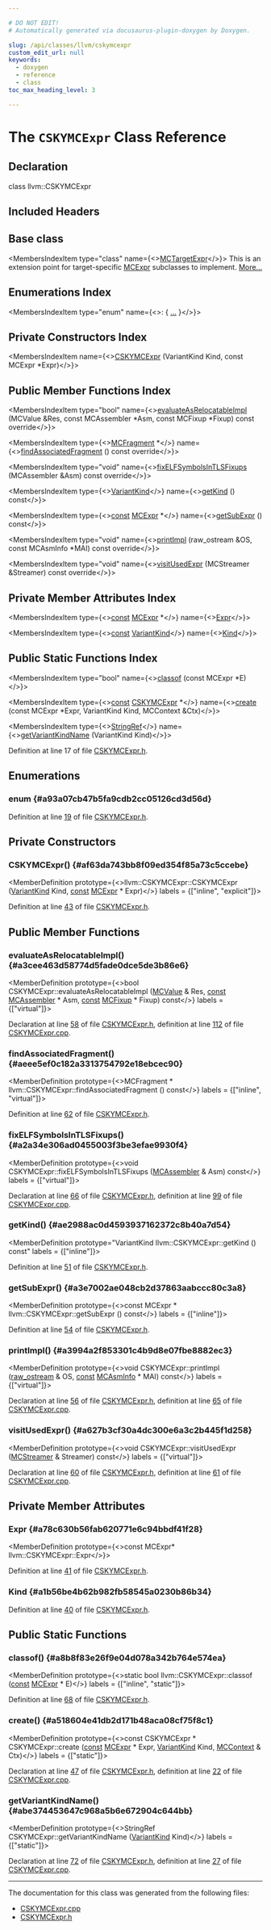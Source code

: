 ```yaml
---

# DO NOT EDIT!
# Automatically generated via docusaurus-plugin-doxygen by Doxygen.

slug: /api/classes/llvm/cskymcexpr
custom_edit_url: null
keywords:
  - doxygen
  - reference
  - class
toc_max_heading_level: 3

---
```





# The `CSKYMCExpr` Class Reference

<DoxygenPage pluginConfig={pluginConfig}>



## Declaration

<CodeBlock>class llvm::CSKYMCExpr</CodeBlock>

## Included Headers

<IncludesList>
<IncludesListItem
  filePath="Target/CSKY/MCTargetDesc/CSKYMCExpr.h"
  permalink="/docs/api/files/lib/lib/target/lib/target/csky/lib/target/csky/mctargetdesc/cskymcexpr-h"
  isLocal="true" />
</IncludesList>

## Base class

<MembersIndex>

<MembersIndexItem
  type="class"
  name={<><a href="/docs/api/classes/llvm/mctargetexpr">MCTargetExpr</a></>}>
This is an extension point for target-specific <a href="/docs/api/classes/llvm/mcexpr">MCExpr</a> subclasses to implement. <a href="/docs/api/classes/llvm/mctargetexpr/#details">More...</a>
</MembersIndexItem>

</MembersIndex>

## Enumerations Index

<MembersIndex>

<MembersIndexItem
  type="enum"
  name={<>:  &#123; <a href="#a93a07cb47b5fa9cdb2cc05126cd3d56d">...</a> &#125;</>}>
</MembersIndexItem>

</MembersIndex>

## Private Constructors Index

<MembersIndex>

<MembersIndexItem
  name={<><a href="#af63da743bb8f09ed354f85a73c5ccebe">CSKYMCExpr</a> (VariantKind Kind, const MCExpr &#42;Expr)</>}>
</MembersIndexItem>

</MembersIndex>

## Public Member Functions Index

<MembersIndex>

<MembersIndexItem
  type="bool"
  name={<><a href="#a3cee463d58774d5fade0dce5de3b86e6">evaluateAsRelocatableImpl</a> (MCValue &amp;Res, const MCAssembler &#42;Asm, const MCFixup &#42;Fixup) const override</>}>
</MembersIndexItem>

<MembersIndexItem
  type={<><a href="/docs/api/classes/llvm/mcfragment">MCFragment</a> &#42;</>}
  name={<><a href="#aeee5ef0c182a3313754792e18ebcec90">findAssociatedFragment</a> () const override</>}>
</MembersIndexItem>

<MembersIndexItem
  type="void"
  name={<><a href="#a2a34e306ad0455003f3be3efae9930f4">fixELFSymbolsInTLSFixups</a> (MCAssembler &amp;Asm) const override</>}>
</MembersIndexItem>

<MembersIndexItem
  type={<><a href="#a93a07cb47b5fa9cdb2cc05126cd3d56d">VariantKind</a></>}
  name={<><a href="#ae2988ac0d4593937162372c8b40a7d54">getKind</a> () const</>}>
</MembersIndexItem>

<MembersIndexItem
  type={<><a href="/docs/api/files/lib/lib/target/lib/target/aarch64/aarch64promoteconstant-cpp/#a90f8350fecae261c25be85d38b451bff">const</a> <a href="/docs/api/classes/llvm/mcexpr">MCExpr</a> &#42;</>}
  name={<><a href="#a3e7002ae048cb2d37863aabccc80c3a8">getSubExpr</a> () const</>}>
</MembersIndexItem>

<MembersIndexItem
  type="void"
  name={<><a href="#a3994a2f853301c4b9d8e07fbe8882ec3">printImpl</a> (raw&#95;ostream &amp;OS, const MCAsmInfo &#42;MAI) const override</>}>
</MembersIndexItem>

<MembersIndexItem
  type="void"
  name={<><a href="#a627b3cf30a4dc300e6a3c2b445f1d258">visitUsedExpr</a> (MCStreamer &amp;Streamer) const override</>}>
</MembersIndexItem>

</MembersIndex>

## Private Member Attributes Index

<MembersIndex>

<MembersIndexItem
  type={<><a href="/docs/api/files/lib/lib/target/lib/target/aarch64/aarch64promoteconstant-cpp/#a90f8350fecae261c25be85d38b451bff">const</a> <a href="/docs/api/classes/llvm/mcexpr">MCExpr</a> &#42;</>}
  name={<><a href="#a78c630b56fab620771e6c94bbdf41f28">Expr</a></>}>
</MembersIndexItem>

<MembersIndexItem
  type={<><a href="/docs/api/files/lib/lib/target/lib/target/aarch64/aarch64promoteconstant-cpp/#a90f8350fecae261c25be85d38b451bff">const</a> <a href="#a93a07cb47b5fa9cdb2cc05126cd3d56d">VariantKind</a></>}
  name={<><a href="#a1b56be4b62b982fb58545a0230b86b34">Kind</a></>}>
</MembersIndexItem>

</MembersIndex>

## Public Static Functions Index

<MembersIndex>

<MembersIndexItem
  type="bool"
  name={<><a href="#a8b8f83e26f9e04d078a342b764e574ea">classof</a> (const MCExpr &#42;E)</>}>
</MembersIndexItem>

<MembersIndexItem
  type={<><a href="/docs/api/files/lib/lib/target/lib/target/aarch64/aarch64promoteconstant-cpp/#a90f8350fecae261c25be85d38b451bff">const</a> <a href="/docs/api/classes/llvm/cskymcexpr">CSKYMCExpr</a> &#42;</>}
  name={<><a href="#a518604e41db2d171b48aca08cf75f8c1">create</a> (const MCExpr &#42;Expr, VariantKind Kind, MCContext &amp;Ctx)</>}>
</MembersIndexItem>

<MembersIndexItem
  type={<><a href="/docs/api/classes/llvm/stringref">StringRef</a></>}
  name={<><a href="#abe374453647c968a5b6e672904c644bb">getVariantKindName</a> (VariantKind Kind)</>}>
</MembersIndexItem>

</MembersIndex>


Definition at line 17 of file <a href="/docs/api/files/lib/lib/target/lib/target/csky/lib/target/csky/mctargetdesc/cskymcexpr-h">CSKYMCExpr.h</a>.

<SectionDefinition>

## Enumerations

### enum  {#a93a07cb47b5fa9cdb2cc05126cd3d56d}

<MemberDefinition
  prototype="enum llvm::CSKYMCExpr::VariantKind ">

<EnumerationList title="Enumeration values">

<Link id="a93a07cb47b5fa9cdb2cc05126cd3d56da9651ea71fd4490018e90fc7093c586b4" />
<EnumerationListItem name="VK_CSKY_None">

</EnumerationListItem>

<Link id="a93a07cb47b5fa9cdb2cc05126cd3d56da00b43daca1c50769fde2954c18a6a08d" />
<EnumerationListItem name="VK_CSKY_ADDR">

</EnumerationListItem>

<Link id="a93a07cb47b5fa9cdb2cc05126cd3d56da4159132312b3202f8f961bd9c6c260c1" />
<EnumerationListItem name="VK_CSKY_ADDR_HI16">

</EnumerationListItem>

<Link id="a93a07cb47b5fa9cdb2cc05126cd3d56da2018b03ba284ae306c036109a686d78e" />
<EnumerationListItem name="VK_CSKY_ADDR_LO16">

</EnumerationListItem>

<Link id="a93a07cb47b5fa9cdb2cc05126cd3d56da43a1824053e4748bbf5d03dc680b35a1" />
<EnumerationListItem name="VK_CSKY_PCREL">

</EnumerationListItem>

<Link id="a93a07cb47b5fa9cdb2cc05126cd3d56da6f6264903a5cd681bef075a10d80830c" />
<EnumerationListItem name="VK_CSKY_GOT">

</EnumerationListItem>

<Link id="a93a07cb47b5fa9cdb2cc05126cd3d56da36ee0d98c24a4600f13f214ba4018c8a" />
<EnumerationListItem name="VK_CSKY_GOT_IMM18_BY4">

</EnumerationListItem>

<Link id="a93a07cb47b5fa9cdb2cc05126cd3d56dab1b698cbe7df1349a4dd7b50bc879c59" />
<EnumerationListItem name="VK_CSKY_GOTPC">

</EnumerationListItem>

<Link id="a93a07cb47b5fa9cdb2cc05126cd3d56da459851e1e27ad13079a564826c441637" />
<EnumerationListItem name="VK_CSKY_GOTOFF">

</EnumerationListItem>

<Link id="a93a07cb47b5fa9cdb2cc05126cd3d56da69348b1cbd18fce5aff9db7f91d273b9" />
<EnumerationListItem name="VK_CSKY_PLT">

</EnumerationListItem>

<Link id="a93a07cb47b5fa9cdb2cc05126cd3d56da346b51ddce5a12d83799e070e7f6ad4e" />
<EnumerationListItem name="VK_CSKY_PLT_IMM18_BY4">

</EnumerationListItem>

<Link id="a93a07cb47b5fa9cdb2cc05126cd3d56da40d2178a63dd0ff09242ab5496938e95" />
<EnumerationListItem name="VK_CSKY_TLSIE">

</EnumerationListItem>

<Link id="a93a07cb47b5fa9cdb2cc05126cd3d56da63f14a876cfe0a7d880dfcf341584a30" />
<EnumerationListItem name="VK_CSKY_TLSLE">

</EnumerationListItem>

<Link id="a93a07cb47b5fa9cdb2cc05126cd3d56da62b16a80d6774adcf5795e1f444f8481" />
<EnumerationListItem name="VK_CSKY_TLSGD">

</EnumerationListItem>

<Link id="a93a07cb47b5fa9cdb2cc05126cd3d56dafea681928cdde2355e1b87f6ed63761b" />
<EnumerationListItem name="VK_CSKY_TLSLDO">

</EnumerationListItem>

<Link id="a93a07cb47b5fa9cdb2cc05126cd3d56da6bb8f22442c3370bcba69b73a07fdc21" />
<EnumerationListItem name="VK_CSKY_TLSLDM">

</EnumerationListItem>

<Link id="a93a07cb47b5fa9cdb2cc05126cd3d56da66fb2f24f44a694e25256f7d90a845c7" />
<EnumerationListItem name="VK_CSKY_Invalid">

</EnumerationListItem>

</EnumerationList>

Definition at line <a href="/docs/api/files/lib/lib/target/lib/target/csky/lib/target/csky/mctargetdesc/cskymcexpr-h/#l00019">19</a> of file <a href="/docs/api/files/lib/lib/target/lib/target/csky/lib/target/csky/mctargetdesc/cskymcexpr-h">CSKYMCExpr.h</a>.
</MemberDefinition>

</SectionDefinition>

<SectionDefinition>

## Private Constructors

### CSKYMCExpr() {#af63da743bb8f09ed354f85a73c5ccebe}

<MemberDefinition
  prototype={<>llvm::CSKYMCExpr::CSKYMCExpr (<a href="#a93a07cb47b5fa9cdb2cc05126cd3d56d">VariantKind</a> Kind, <a href="/docs/api/files/lib/lib/target/lib/target/aarch64/aarch64promoteconstant-cpp/#a90f8350fecae261c25be85d38b451bff">const</a> <a href="/docs/api/classes/llvm/mcexpr">MCExpr</a> &#42; Expr)</>}
  labels = {["inline", "explicit"]}>

Definition at line <a href="/docs/api/files/lib/lib/target/lib/target/csky/lib/target/csky/mctargetdesc/cskymcexpr-h/#l00043">43</a> of file <a href="/docs/api/files/lib/lib/target/lib/target/csky/lib/target/csky/mctargetdesc/cskymcexpr-h">CSKYMCExpr.h</a>.
</MemberDefinition>

</SectionDefinition>

<SectionDefinition>

## Public Member Functions

### evaluateAsRelocatableImpl() {#a3cee463d58774d5fade0dce5de3b86e6}

<MemberDefinition
  prototype={<>bool CSKYMCExpr::evaluateAsRelocatableImpl (<a href="/docs/api/classes/llvm/mcvalue">MCValue</a> &amp; Res, <a href="/docs/api/files/lib/lib/target/lib/target/aarch64/aarch64promoteconstant-cpp/#a90f8350fecae261c25be85d38b451bff">const</a> <a href="/docs/api/classes/llvm/mcassembler">MCAssembler</a> &#42; Asm, <a href="/docs/api/files/lib/lib/target/lib/target/aarch64/aarch64promoteconstant-cpp/#a90f8350fecae261c25be85d38b451bff">const</a> <a href="/docs/api/classes/llvm/mcfixup">MCFixup</a> &#42; Fixup) const</>}
  labels = {["virtual"]}>

Declaration at line <a href="/docs/api/files/lib/lib/target/lib/target/csky/lib/target/csky/mctargetdesc/cskymcexpr-h/#l00058">58</a> of file <a href="/docs/api/files/lib/lib/target/lib/target/csky/lib/target/csky/mctargetdesc/cskymcexpr-h">CSKYMCExpr.h</a>, definition at line <a href="/docs/api/files/lib/lib/target/lib/target/csky/lib/target/csky/mctargetdesc/cskymcexpr-cpp/#l00112">112</a> of file <a href="/docs/api/files/lib/lib/target/lib/target/csky/lib/target/csky/mctargetdesc/cskymcexpr-cpp">CSKYMCExpr.cpp</a>.
</MemberDefinition>

### findAssociatedFragment() {#aeee5ef0c182a3313754792e18ebcec90}

<MemberDefinition
  prototype={<>MCFragment &#42; llvm::CSKYMCExpr::findAssociatedFragment () const</>}
  labels = {["inline", "virtual"]}>

Definition at line <a href="/docs/api/files/lib/lib/target/lib/target/csky/lib/target/csky/mctargetdesc/cskymcexpr-h/#l00062">62</a> of file <a href="/docs/api/files/lib/lib/target/lib/target/csky/lib/target/csky/mctargetdesc/cskymcexpr-h">CSKYMCExpr.h</a>.
</MemberDefinition>

### fixELFSymbolsInTLSFixups() {#a2a34e306ad0455003f3be3efae9930f4}

<MemberDefinition
  prototype={<>void CSKYMCExpr::fixELFSymbolsInTLSFixups (<a href="/docs/api/classes/llvm/mcassembler">MCAssembler</a> &amp; Asm) const</>}
  labels = {["virtual"]}>

Declaration at line <a href="/docs/api/files/lib/lib/target/lib/target/csky/lib/target/csky/mctargetdesc/cskymcexpr-h/#l00066">66</a> of file <a href="/docs/api/files/lib/lib/target/lib/target/csky/lib/target/csky/mctargetdesc/cskymcexpr-h">CSKYMCExpr.h</a>, definition at line <a href="/docs/api/files/lib/lib/target/lib/target/csky/lib/target/csky/mctargetdesc/cskymcexpr-cpp/#l00099">99</a> of file <a href="/docs/api/files/lib/lib/target/lib/target/csky/lib/target/csky/mctargetdesc/cskymcexpr-cpp">CSKYMCExpr.cpp</a>.
</MemberDefinition>

### getKind() {#ae2988ac0d4593937162372c8b40a7d54}

<MemberDefinition
  prototype="VariantKind llvm::CSKYMCExpr::getKind () const"
  labels = {["inline"]}>

Definition at line <a href="/docs/api/files/lib/lib/target/lib/target/csky/lib/target/csky/mctargetdesc/cskymcexpr-h/#l00051">51</a> of file <a href="/docs/api/files/lib/lib/target/lib/target/csky/lib/target/csky/mctargetdesc/cskymcexpr-h">CSKYMCExpr.h</a>.
</MemberDefinition>

### getSubExpr() {#a3e7002ae048cb2d37863aabccc80c3a8}

<MemberDefinition
  prototype={<>const MCExpr &#42; llvm::CSKYMCExpr::getSubExpr () const</>}
  labels = {["inline"]}>

Definition at line <a href="/docs/api/files/lib/lib/target/lib/target/csky/lib/target/csky/mctargetdesc/cskymcexpr-h/#l00054">54</a> of file <a href="/docs/api/files/lib/lib/target/lib/target/csky/lib/target/csky/mctargetdesc/cskymcexpr-h">CSKYMCExpr.h</a>.
</MemberDefinition>

### printImpl() {#a3994a2f853301c4b9d8e07fbe8882ec3}

<MemberDefinition
  prototype={<>void CSKYMCExpr::printImpl (<a href="/docs/api/classes/llvm/raw-ostream">raw&#95;ostream</a> &amp; OS, <a href="/docs/api/files/lib/lib/target/lib/target/aarch64/aarch64promoteconstant-cpp/#a90f8350fecae261c25be85d38b451bff">const</a> <a href="/docs/api/classes/llvm/mcasminfo">MCAsmInfo</a> &#42; MAI) const</>}
  labels = {["virtual"]}>

Declaration at line <a href="/docs/api/files/lib/lib/target/lib/target/csky/lib/target/csky/mctargetdesc/cskymcexpr-h/#l00056">56</a> of file <a href="/docs/api/files/lib/lib/target/lib/target/csky/lib/target/csky/mctargetdesc/cskymcexpr-h">CSKYMCExpr.h</a>, definition at line <a href="/docs/api/files/lib/lib/target/lib/target/csky/lib/target/csky/mctargetdesc/cskymcexpr-cpp/#l00065">65</a> of file <a href="/docs/api/files/lib/lib/target/lib/target/csky/lib/target/csky/mctargetdesc/cskymcexpr-cpp">CSKYMCExpr.cpp</a>.
</MemberDefinition>

### visitUsedExpr() {#a627b3cf30a4dc300e6a3c2b445f1d258}

<MemberDefinition
  prototype={<>void CSKYMCExpr::visitUsedExpr (<a href="/docs/api/classes/llvm/mcstreamer">MCStreamer</a> &amp; Streamer) const</>}
  labels = {["virtual"]}>

Declaration at line <a href="/docs/api/files/lib/lib/target/lib/target/csky/lib/target/csky/mctargetdesc/cskymcexpr-h/#l00060">60</a> of file <a href="/docs/api/files/lib/lib/target/lib/target/csky/lib/target/csky/mctargetdesc/cskymcexpr-h">CSKYMCExpr.h</a>, definition at line <a href="/docs/api/files/lib/lib/target/lib/target/csky/lib/target/csky/mctargetdesc/cskymcexpr-cpp/#l00061">61</a> of file <a href="/docs/api/files/lib/lib/target/lib/target/csky/lib/target/csky/mctargetdesc/cskymcexpr-cpp">CSKYMCExpr.cpp</a>.
</MemberDefinition>

</SectionDefinition>

<SectionDefinition>

## Private Member Attributes

### Expr {#a78c630b56fab620771e6c94bbdf41f28}

<MemberDefinition
  prototype={<>const MCExpr&#42; llvm::CSKYMCExpr::Expr</>}>

Definition at line <a href="/docs/api/files/lib/lib/target/lib/target/csky/lib/target/csky/mctargetdesc/cskymcexpr-h/#l00041">41</a> of file <a href="/docs/api/files/lib/lib/target/lib/target/csky/lib/target/csky/mctargetdesc/cskymcexpr-h">CSKYMCExpr.h</a>.
</MemberDefinition>

### Kind {#a1b56be4b62b982fb58545a0230b86b34}

<MemberDefinition
  prototype="const VariantKind llvm::CSKYMCExpr::Kind">

Definition at line <a href="/docs/api/files/lib/lib/target/lib/target/csky/lib/target/csky/mctargetdesc/cskymcexpr-h/#l00040">40</a> of file <a href="/docs/api/files/lib/lib/target/lib/target/csky/lib/target/csky/mctargetdesc/cskymcexpr-h">CSKYMCExpr.h</a>.
</MemberDefinition>

</SectionDefinition>

<SectionDefinition>

## Public Static Functions

### classof() {#a8b8f83e26f9e04d078a342b764e574ea}

<MemberDefinition
  prototype={<>static bool llvm::CSKYMCExpr::classof (<a href="/docs/api/files/lib/lib/target/lib/target/aarch64/aarch64promoteconstant-cpp/#a90f8350fecae261c25be85d38b451bff">const</a> <a href="/docs/api/classes/llvm/mcexpr">MCExpr</a> &#42; E)</>}
  labels = {["inline", "static"]}>

Definition at line <a href="/docs/api/files/lib/lib/target/lib/target/csky/lib/target/csky/mctargetdesc/cskymcexpr-h/#l00068">68</a> of file <a href="/docs/api/files/lib/lib/target/lib/target/csky/lib/target/csky/mctargetdesc/cskymcexpr-h">CSKYMCExpr.h</a>.
</MemberDefinition>

### create() {#a518604e41db2d171b48aca08cf75f8c1}

<MemberDefinition
  prototype={<>const CSKYMCExpr &#42; CSKYMCExpr::create (<a href="/docs/api/files/lib/lib/target/lib/target/aarch64/aarch64promoteconstant-cpp/#a90f8350fecae261c25be85d38b451bff">const</a> <a href="/docs/api/classes/llvm/mcexpr">MCExpr</a> &#42; Expr, <a href="#a93a07cb47b5fa9cdb2cc05126cd3d56d">VariantKind</a> Kind, <a href="/docs/api/classes/llvm/mccontext">MCContext</a> &amp; Ctx)</>}
  labels = {["static"]}>

Declaration at line <a href="/docs/api/files/lib/lib/target/lib/target/csky/lib/target/csky/mctargetdesc/cskymcexpr-h/#l00047">47</a> of file <a href="/docs/api/files/lib/lib/target/lib/target/csky/lib/target/csky/mctargetdesc/cskymcexpr-h">CSKYMCExpr.h</a>, definition at line <a href="/docs/api/files/lib/lib/target/lib/target/csky/lib/target/csky/mctargetdesc/cskymcexpr-cpp/#l00022">22</a> of file <a href="/docs/api/files/lib/lib/target/lib/target/csky/lib/target/csky/mctargetdesc/cskymcexpr-cpp">CSKYMCExpr.cpp</a>.
</MemberDefinition>

### getVariantKindName() {#abe374453647c968a5b6e672904c644bb}

<MemberDefinition
  prototype={<>StringRef CSKYMCExpr::getVariantKindName (<a href="#a93a07cb47b5fa9cdb2cc05126cd3d56d">VariantKind</a> Kind)</>}
  labels = {["static"]}>

Declaration at line <a href="/docs/api/files/lib/lib/target/lib/target/csky/lib/target/csky/mctargetdesc/cskymcexpr-h/#l00072">72</a> of file <a href="/docs/api/files/lib/lib/target/lib/target/csky/lib/target/csky/mctargetdesc/cskymcexpr-h">CSKYMCExpr.h</a>, definition at line <a href="/docs/api/files/lib/lib/target/lib/target/csky/lib/target/csky/mctargetdesc/cskymcexpr-cpp/#l00027">27</a> of file <a href="/docs/api/files/lib/lib/target/lib/target/csky/lib/target/csky/mctargetdesc/cskymcexpr-cpp">CSKYMCExpr.cpp</a>.
</MemberDefinition>

</SectionDefinition>

<hr/>

The documentation for this class was generated from the following files:

<ul>
<li><a href="/docs/api/files/lib/lib/target/lib/target/csky/lib/target/csky/mctargetdesc/cskymcexpr-cpp">CSKYMCExpr.cpp</a></li>
<li><a href="/docs/api/files/lib/lib/target/lib/target/csky/lib/target/csky/mctargetdesc/cskymcexpr-h">CSKYMCExpr.h</a></li>
</ul>

</DoxygenPage>
